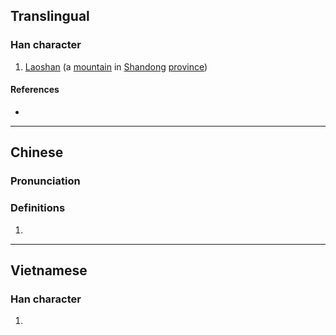{{also|崂}}
{{character info/new}}
==Translingual==

===Han character===
{{Han char|rn=46|rad=山|as=12|sn=15|four=29727|canj=UFFS|ids=⿰山勞}}

# [[w:Mount Lao|Laoshan]] (a [[mountain]] in [[Shandong]] [[province]])

====References====
* {{Han ref|kx=0319.430|dkj=08475|dj=0620.020|hdz=10799.120|uh=5D97|ud=23959|bh=E563|bd=58723}}

----

==Chinese==
{{zh-forms|s=崂}}

===Pronunciation===
{{zh-pron
|m=láo
|c=lou4
|cat=
}}

===Definitions===
{{zh-hanzi}}

# {{rfdef|zh}}

----

==Vietnamese==

===Han character===
{{vi-hantu|[[lao]]|rs=山12}}

# {{defn|lang=vi|sort=山12}}